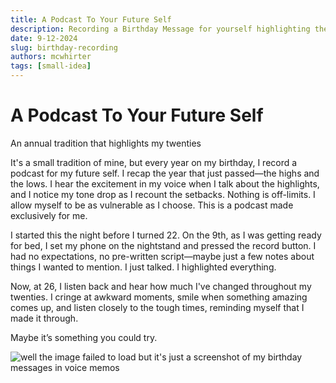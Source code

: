 ```yaml
---
title: A Podcast To Your Future Self
description: Recording a Birthday Message for yourself highlighting the past year.
date: 9-12-2024
slug: birthday-recording
authors: mcwhirter
tags: [small-idea]
---
```



# A Podcast To Your Future Self

An annual tradition that highlights my twenties

<!--truncate-->

It's a small tradition of mine, but every year on my birthday, I record a podcast for my future self. I recap the year that just passed—the highs and the lows. I hear the excitement in my voice when I talk about the highlights, and I notice my tone drop as I recount the setbacks. Nothing is off-limits. I allow myself to be as vulnerable as I choose. This is a podcast made exclusively for me.

I started this the night before I turned 22. On the 9th, as I was getting ready for bed, I set my phone on the nightstand and pressed the record button. I had no expectations, no pre-written script—maybe just a few notes about things I wanted to mention. I just talked. I highlighted everything.

Now, at 26, I listen back and hear how much I've changed throughout my twenties. I cringe at awkward moments, smile when something amazing comes up, and listen closely to the tough times, reminding myself that I made it through.

Maybe it’s something you could try.

![well the image failed to load but it's just a screenshot of my birthday messages in voice memos](IMG_7994.PNG "A screenshot of my birthday messages in voicememos")
